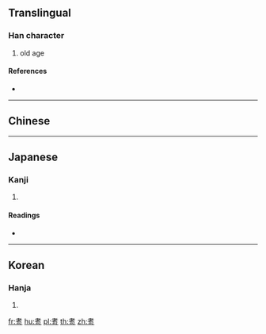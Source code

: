 {{character info/new}}
{{also|耈}}
==Translingual==

===Han character===
{{Han char|rn=125|rad=老|as=05|sn=11|four=|canj=JKYR}}

# old age

====References====
* {{Han ref|kx=0961.081|dj=1409.100|hdz=42781.050|uh=8009|ud=32777}}

----

==Chinese==
{{zh-see|耇|v}}

----

==Japanese==

===Kanji===
{{ja-kanji|grade=|rs=老05}}

# {{defn|lang=ja|sort=老05}}

====Readings====
* {{ja-readings|on=[[こう]] (kō), [[く]] (ku)|kun=[[おいる]] (oiru)|nanori=}}

----

==Korean==

===Hanja===
{{ko-hanja|hangeul=구|eumhun=|rv=gu|mr=ku|y=kwu}}

# {{defn|lang=ko|sort=老05}}

[[fr:耉]]
[[hu:耉]]
[[pl:耉]]
[[th:耉]]
[[zh:耉]]